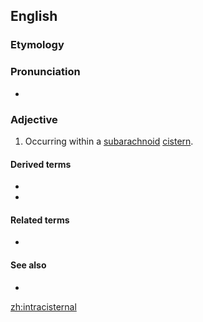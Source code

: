 ==English==

===Etymology===
{{prefix|intra|cisternal|lang=en}}

===Pronunciation===
* {{IPA|ˌɪntɹəsɪˈstɝnɔl|lang=en}}

===Adjective===
{{en-adj|-}}

# {{lb|en|medicine}} Occurring within a [[subarachnoid]] [[cistern]].

====Derived terms====
* {{l|en|intracisternally}}
* {{l|en|intracisternal A-particle}}

====Related terms====
* {{l|en|intercisternal}}

====See also====
* {{l|en|intrasternal}}

[[zh:intracisternal]]